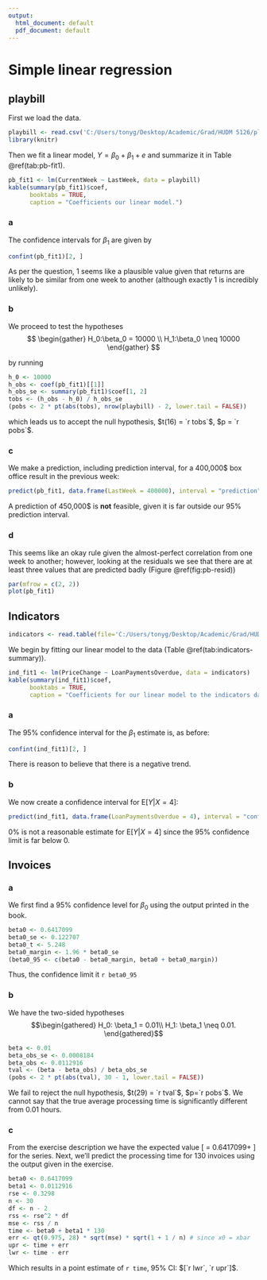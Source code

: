 ---
output:
  html_document: default
  pdf_document: default
---
# Simple linear regression

## playbill
First we load the data.

```{r, message = FALSE}
playbill <- read.csv('C:/Users/tonyg/Desktop/Academic/Grad/HUDM 5126/playbill.csv')
library(knitr)
```

Then we fit a linear model, $Y=\beta_0 + \beta_1 + e$
and summarize it in Table \@ref(tab:pb-fit1).

```{r, pb-fit1}
pb_fit1 <- lm(CurrentWeek ~ LastWeek, data = playbill)
kable(summary(pb_fit1)$coef,
      booktabs = TRUE,
      caption = "Coefficients our linear model.")
```

### a {-}
The confidence intervals for $\beta_1$ are given by

```{r}
confint(pb_fit1)[2, ]
```

As per the question, 1 seems like a plausible value given that returns are
likely to be similar from one week to another (although exactly 1
is incredibly unlikely).

### b {-}
We proceed to test the hypotheses
$$
\begin{gather}
H_0:\beta_0 = 10000 \\
H_1:\beta_0 \neq 10000
\end{gather}
$$

by running

```{r}
h_0 <- 10000
h_obs <- coef(pb_fit1)[[1]]
h_obs_se <- summary(pb_fit1)$coef[1, 2]
tobs <- (h_obs - h_0) / h_obs_se
(pobs <- 2 * pt(abs(tobs), nrow(playbill) - 2, lower.tail = FALSE))
```

which leads us to accept the null hypothesis, $t(16) = `r tobs`$, $p = `r pobs`$.

### c {-}
We make a prediction, including prediction interval, for a 400,000\$ box
office result in the previous week:

```{r}
predict(pb_fit1, data.frame(LastWeek = 400000), interval = "prediction")
```

A prediction of 450,000\$ is **not** feasible, given it is far outside
our 95% prediction interval. 

### d {-}
This seems like an okay rule given the almost-perfect correlation from one
week to another; however, looking at the residuals we see that there are at
least three values that are predicted badly (Figure \@ref(fig:pb-resid))

```{r pb-resid, fig.asp = 1, fig.cap = "Residuals for our linear fit to the playbill data."}
par(mfrow = c(2, 2))
plot(pb_fit1)
```

## Indicators

```{r, message = FALSE}
indicators <- read.table(file='C:/Users/tonyg/Desktop/Academic/Grad/HUDM 5126/indicators.txt',header = TRUE)
```

We begin by fitting our linear model to the data (Table \@ref(tab:indicators-summary)).

```{r, indicators-summary}
ind_fit1 <- lm(PriceChange ~ LoanPaymentsOverdue, data = indicators)
kable(summary(ind_fit1)$coef,
      booktabs = TRUE,
      caption = "Coefficients for our linear model to the indicators data set.")
```

### a {-}
The 95% confidence interval for the $\beta_1$ estimate is, as before:

```{r}
confint(ind_fit1)[2, ]
```

There is reason to believe that there is a negative trend.

### b {-}
We now create a confidence interval for $\text{E}[Y|X=4]$:

```{r}
predict(ind_fit1, data.frame(LoanPaymentsOverdue = 4), interval = "confidence")
```

0% is not a reasonable estimate for $\text{E}[Y|X=4]$ since the 95% confidence
limit is far below 0.

## Invoices

### a {-}
We first find a 95% confidence level for $\beta_0$ using the output printed in
the book.

```{r}
beta0 <- 0.6417099
beta0_se <- 0.122707
beta0_t <- 5.248
beta0_margin <- 1.96 * beta0_se
(beta0_95 <- c(beta0 - beta0_margin, beta0 + beta0_margin))
```

Thus, the confidence limit it `r beta0_95`

### b {-}

We have the two-sided hypotheses
$$\begin{gathered}
H_0: \beta_1 = 0.01\\
H_1: \beta_1 \neq 0.01.
\end{gathered}$$

```{r}
beta <- 0.01
beta_obs_se <- 0.0008184
beta_obs <- 0.0112916
tval <- (beta - beta_obs) / beta_obs_se
(pobs <- 2 * pt(abs(tval), 30 - 1, lower.tail = FALSE))
```

We fail to reject the null hypothesis, $t(29) = `r tval`$, $p=`r pobs`$. We
cannot say that the true average processing time is significantly 
different from 0.01 hours.

### c {-}

From the exercise description we have the expected value
\[
\text{Time} = 0.6417099+\text{Invoices}\times 0.0112916
\]
for the series. Next, we'll predict the processing time for 130 invoices using
the output given in the exercise.

```{r}
beta0 <- 0.6417099
beta1 <- 0.0112916
rse <- 0.3298
n <- 30
df <- n - 2
rss <- rse^2 * df
mse <- rss / n 
time <- beta0 + beta1 * 130
err <- qt(0.975, 28) * sqrt(mse) * sqrt(1 + 1 / n) # since x0 = xbar
upr <- time + err
lwr <- time - err
```

Which results in a point estimate of `r time`, 95% CI: $[`r lwr`, `r upr`]$.




